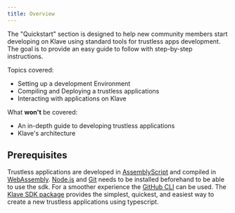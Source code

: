 ```yaml
---
title: Overview
---
```


The "Quickstart" section is designed to help new community members start developing on Klave using standard tools for trustless apps development. The goal is to provide an easy guide to follow with step-by-step instructions.

Topics covered:

-   Setting up a development Environment
-   Compiling and Deploying a trustless applications
-   Interacting with applications on Klave

What **won't** be covered:

-   An in-depth guide to developing trustless applications
-   Klave's architecture

## Prerequisites

Trustless applications are developed in [AssemblyScript](https://www.assemblyscript.org/) and compiled in [WebAssembly](https://webassembly.org/).
[Node.js](https://nodejs.org/) and [Git](https://git-scm.com/) needs to be installed beforehand to be able to use the sdk. For a smoother experience the [GitHub CLI](https://cli.github.com/) can be used.
The [Klave SDK package](https://www.npmjs.com/package/create-on-klave) provides the simplest, quickest, and easiest way to create a new trustless applications using typescript.